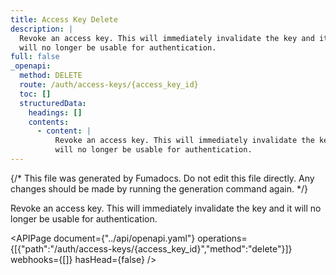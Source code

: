```yaml
---
title: Access Key Delete
description: |
  Revoke an access key. This will immediately invalidate the key and it
  will no longer be usable for authentication.
full: false
_openapi:
  method: DELETE
  route: /auth/access-keys/{access_key_id}
  toc: []
  structuredData:
    headings: []
    contents:
      - content: |
          Revoke an access key. This will immediately invalidate the key and it
          will no longer be usable for authentication.
---
```


{/* This file was generated by Fumadocs. Do not edit this file directly. Any changes should be made by running the generation command again. */}

Revoke an access key. This will immediately invalidate the key and it
will no longer be usable for authentication.


<APIPage document={"../api/openapi.yaml"} operations={[{"path":"/auth/access-keys/{access_key_id}","method":"delete"}]} webhooks={[]} hasHead={false} />